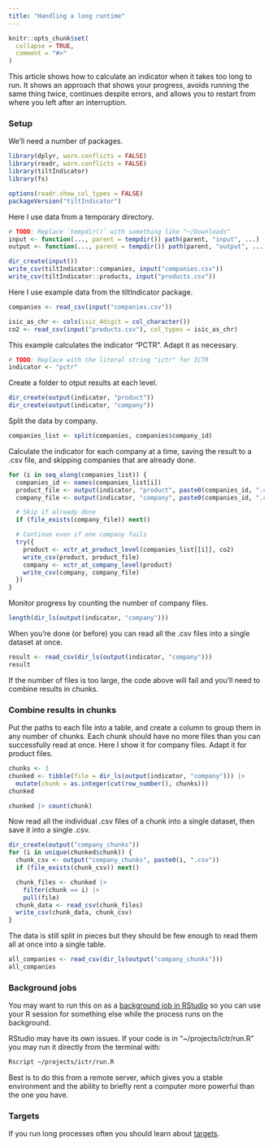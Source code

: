 ```yaml
---
title: "Handling a long runtime"
---
```


```r
knitr::opts_chunk$set(
  collapse = TRUE,
  comment = "#>"
)
```

This article shows how to calculate an indicator when it takes too long to run.
It shows an approach that shows your progress, avoids running the same thing
twice, continues despite errors, and allows you to restart from where you left
after an interruption.

### Setup

We'll need a number of packages. 

```r
library(dplyr, warn.conflicts = FALSE)
library(readr, warn.conflicts = FALSE)
library(tiltIndicator)
library(fs)

options(readr.show_col_types = FALSE)
packageVersion("tiltIndicator")
```

Here I use data from a temporary directory.

```r
# TODO: Replace `tempdir()` with something like "~/Downloads"
input <- function(..., parent = tempdir()) path(parent, "input", ...)
output <- function(..., parent = tempdir()) path(parent, "output", ...)
```

```r
dir_create(input())
write_csv(tiltIndicator::companies, input("companies.csv"))
write_csv(tiltIndicator::products, input("products.csv"))
```

Here I use example data from the tiltIndicator package.

```r
companies <- read_csv(input("companies.csv"))

isic_as_chr <- cols(isic_4digit = col_character())
co2 <- read_csv(input("products.csv"), col_types = isic_as_chr)
```

This example calculates the indicator "PCTR". Adapt it as necessary.

```r
# TODO: Replace with the literal string "ictr" for ICTR
indicator <- "pctr"
```

Create a folder to otput results at each level.

```r
dir_create(output(indicator, "product"))
dir_create(output(indicator, "company"))
```

Split the data by company. 

```r
companies_list <- split(companies, companies$company_id)
```

Calculate the indicator for each company at a time, saving the result to a .csv
file, and skipping companies that are already done.

```r
for (i in seq_along(companies_list)) {
  companies_id <- names(companies_list[i])
  product_file <- output(indicator, "product", paste0(companies_id, ".csv"))
  company_file <- output(indicator, "company", paste0(companies_id, ".csv"))

  # Skip if already done
  if (file_exists(company_file)) next()

  # Continue even if one company fails
  try({
    product <- xctr_at_product_level(companies_list[[i]], co2)
    write_csv(product, product_file)
    company <- xctr_at_company_level(product)
    write_csv(company, company_file)
  })
}
```

Monitor progress by counting the number of company files.

```r
length(dir_ls(output(indicator, "company")))
```

When you're done (or before) you can read all the .csv files into a single
dataset at once.

```r
result <- read_csv(dir_ls(output(indicator, "company")))
result
```

If the number of files is too large, the code above will fail and you'll need to
combine results in chunks.

### Combine results in chunks

Put the paths to each file into a table, and create a column to group them in
any number of chunks. Each chunk should have no more files than you can
successfully read at once. Here I show it for company files. Adapt it for
product files.

```r
chunks <- 3
chunked <- tibble(file = dir_ls(output(indicator, "company"))) |>
  mutate(chunk = as.integer(cut(row_number(), chunks)))
chunked

chunked |> count(chunk)
```

Now read all the individual .csv files of a chunk into a single dataset, then
save it into a single .csv.

```r
dir_create(output("company_chunks"))
for (i in unique(chunked$chunk)) {
  chunk_csv <- output("company_chunks", paste0(i, ".csv"))
  if (file_exists(chunk_csv)) next()

  chunk_files <- chunked |>
    filter(chunk == i) |>
    pull(file)
  chunk_data <- read_csv(chunk_files)
  write_csv(chunk_data, chunk_csv)
}
```

The data is still split in pieces but they should be few enough to read them all
at once into a single table.

```r
all_companies <- read_csv(dir_ls(output("company_chunks")))
all_companies
```

### Background jobs

You may want to run this on as a [background job in
RStudio](https://docs.posit.co/ide/user/ide/guide/tools/jobs.html) so you can
use your R session for something else while the process runs on the background.

RStudio may have its own issues. If your code is in "~/projects/ictr/run.R" you
may run it directly from the terminal with:

```bash
Rscript ~/projects/ictr/run.R
```

Best is to do this from a remote server, which gives you a stable environment
and the ability to briefly rent a computer more powerful than the one you have.

### Targets

If you run long processes often you should learn about
[targets](https://docs.ropensci.org/targets/).
